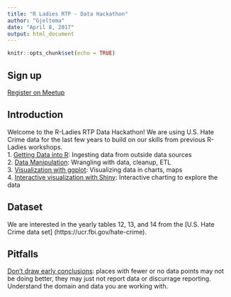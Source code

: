 ```yaml
---
title: "R Ladies RTP - Data Hackathon"
author: "Gjeltema"
date: "April 8, 2017"
output: html_document
---
```


```r
knitr::opts_chunk$set(echo = TRUE)
```

## Sign up
[Register on Meetup](https://www.meetup.com/R-Ladies-RTP/events/237470550/)

## Introduction
Welcome to the R-Ladies RTP Data Hackathon! We are using U.S. Hate Crime data for the last few years to build on our skills from previous R-Ladies workshops.  
1. [Getting Data into R](https://github.com/rladies/rtp-data-import-11-13-16): Ingesting data from outside data sources   
2. [Data Manipulation](https://github.com/rladies/rtp-data-manipulation-09-22-16): Wrangling with data, cleanup, ETL  
3. [Visualization with ggplot](https://github.com/rladies/rtp-data-viz-ggplot2-10-15-16): Visualizing data in charts, maps  
4. [Interactive visualization with Shiny](https://github.com/rladies/rtp_20170309_shiny): Interactive charting to explore the data  

## Dataset
We are interested in the yearly tables 12, 13, and 14 from the [U.S. Hate Crime data set] (https://ucr.fbi.gov/hate-crime).  

## Pitfalls
[Don't draw early conclusions](https://ucr.fbi.gov/ucr-statistics-their-proper-use): places with fewer or no data points may not be doing better, they may just not report data or discurrage reporting.  
Understand the domain and data you are working with.  
